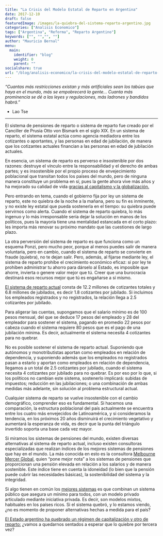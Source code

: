 ```yaml
---
title: "La Crisis del Modelo Estatal de Reparto en Argentina"
date: 2017-12-10
draft: false
featuredImage: /images/la-quiebra-del-sistema-reparto-argentino.jpg
categories: ["Analisis Economico"]
tags: ["Argentina", "Reforma", "Reparto Argentino"]
keywords: ["", "","", ""]
author: "Mauricio Bernal"
menu:
  main:
    identifier: "blog"
    weight: 0 
    parent: ""
socialshare: true
url: "/blog/analisis-economico/la-crisis-del-modelo-estatal-de-reparto-en-argentina/"
---
```

 
*"Cuantas más restricciones existan y más artificiales sean los tabúes que haya en el mundo, más se empobrecerá la gente… Cuanta más prominencia se dé a las leyes y regulaciones, más ladrones y bandidos habrá."*
  
-  Lao Tse

--- 

El sistema de pensiones de reparto o sistema de reparto fue creado por el Canciller de Prusia Otto von Bismark en el siglo XIX. En un sistema de reparto, el sistema estatal actúa como agencia mediadora entre los cotizantes o aportantes, y las personas en edad de jubilación, de manera que los cotizantes actuales financian a las personas en edad de jubilación actuales.

En esencia, un sistema de reparto es perverso e insostenible por dos razones: destruye el vínculo entre la responsabilidad y el derecho de ambas partes; y es insostenible por el propio proceso de envejecimiento poblacional que transitan todos los países del mundo, pero de ninguna manera constituye un problema en sí, pues la gente ahora vive más años y ha mejorado su calidad de vida [gracias al capitalismo y la globalización.](https://bernalmauricio.com/blog/teor%C3%ADa-econ%C3%B3mica/motores-progreso-economico-sociedad/) 

Pero entrando en tema, cuando el gobierno fija por ley un sistema de reparto, este no quiebra de la noche a la mañana, pero su fin es inminente, y no existe ley estatal que pueda sostenerla en el tiempo: su quiebra puede servirnos como alerta. Cuando el sistema de reparto quiebra, lo más ingenuo y lo más irresponsable sería dejar la solución en manos de los políticos, pues la mayoría tiene una mentalidad estancada en el corto plazo: les importa más renovar su próximo mandato que las cuestiones de largo plazo.

La otra perversión del sistema de reparto es que funciona como un esquema Ponzi, pero mucho peor, porque al menos puedes salir de manera voluntaria, pero en cambio, cuando el sistema de reparto se convierte en fraude (quiebra), no te dejan salir. Pero, además, al fijarse mediante ley, el sistema de reparto prohíbe el crecimiento económico eficaz: si por ley te prohíben administrar tu ahorro para dárselo al Estado, es imposible que ahorre, invierta o genere valor mejor que tú. Creer que una burocracia destinará esos recursos mejor que tú es engañarse a sí mismo.

[El sistema de reparto actual](https://www.libertadyprogreso.org/2017/10/24/la-estafa-de-la-jubilacion-estatal-de-reparto/) consta de 12.2 millones de cotizantes totales y 6.8 millones de jubilados, es decir 1.8 cotizantes por jubilado. Si incluimos los empleados registrados y no registrados, la relación llega a 2.5 cotizantes por jubilado.

Para aligerar las cuentas, supongamos que el salario mínimo es de 100 pesos mensual, del que se deduce 17 pesos del empleado y 28 del empleador para sostener el sistema, pagando en promedio 22 pesos por cabeza cuando el sistema requiere 80 pesos que es el pago de una jubilación mínima. Es decir, actualmente el sistema necesita 4 cotizantes para no quebrar.

No es posible sostener el sistema de reparto actual. Suponiendo que autónomos y monotributistas aportan como empleados en relación de dependencia, y suponiendo además que los empleados no registrados pasan a estarlo y aportan como empleados en relación de dependencia, llegamos a un total de 2.5 cotizantes por jubilado, cuando el sistema necesita 4 cotizantes por jubilado para no quebrar. Es por eso por lo que, si los políticos no cambian este sistema, sostenerlo implicará: subidas de impuestos; reducción en las jubilaciones; o una combinación de ambas medidas más adelante, sin solución al problema estructural actual.

Cualquier sistema de reparto se vuelve insostenible con el cambio demográfico, comprender eso es fundamental. Si hacemos una comparación, la estructura poblacional del país actualmente se encuentra entre los cuatro más envejecidos de Latinoamérica, y si consideramos la tendencia, en los próximos 20 años disminuirá el crecimiento vegetativo y aumentará la esperanza de vida, es decir que la punta del triángulo invertido soporta una base cada vez mayor.

Si miramos los sistemas de pensiones del mundo, existen diversas alternativas al sistema de reparto actual, incluso existen consultoras especializadas que realizan índices de los mejores sistemas de pensiones que hay en el mundo. La más conocida en esto es la consultora [Melbourne Mercer Global](https://www.mercer.com/insights/all-insights/), quien “pone mejor nota” a los sistemas de pensiones que proporcionan una pensión elevada en relación a los salarios y de manera sostenible. Este índice tiene en cuenta la idoneidad (lo bien que la pensión puede cubrir las necesidades básicas), la sostenibilidad del sistema y la integridad.

Si algo tienen en común los [mejores sistemas](https://www.libremercado.com/2017-12-10/que-tienen-en-comun-y-espana-no-los-dos-mejores-sistemas-de-pensiones-del-mundo-1276610421/) es que combinan un sistema público que asegura un mínimo para todos, con un modelo privado articulado mediante iniciativa privada. Es decir, son modelos mixtos, habituales en los países ricos. Si el sistema quebró, y lo estamos viendo, ¿no es momento de proponer alternativas hechas a medida para el país?

[El Estado argentino ha quebrado un régimen de capitalización y otro de reparto:](https://www.eseade.edu.ar/wp-content/uploads/2016/08/ABL-Krause-Jubilaciones.pdf) ¿vamos a quedarnos sentados a esperar que lo quiebre por tercera vez?